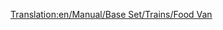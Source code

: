 [[Translation:en/Manual/Base Set/Trains/Food Van]]
{{fr/Manual/Base Set/Trains/Wagon|Nom=Wagon de nourriture
|Coût=1 119£ (2 238$)
|Poids=22 / 47 t
|Image=[[File:en/Manual/Base Set/Trains/Foodvan.png]]
|Capacité=25 tonnes de nourriture
|MonoCoût="
|MonoPoids=22 / 52 t
|MonoCapacité=30 tonnes de nourriture
|MagCoût="
|MagPoids=22 / 54 t
|MagCapacité=32 tonnes de nourriture
|Description=Ce wagon transporte la nourriture des usines agroalimentaires aux villes. Il n'est accessible que sous les climats [[fr/Manual/Climat#subtropical|tropical]] et [[fr/Manual/Climat#subarctique|subarctique]].
}}